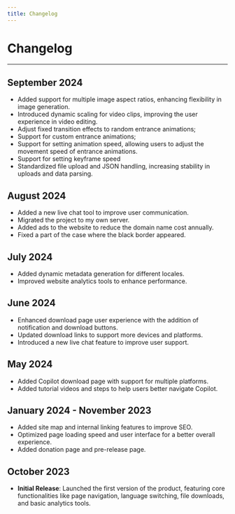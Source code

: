 ```yaml
---
title: Changelog
---
```


# Changelog

----

## September 2024
- Added support for multiple image aspect ratios, enhancing flexibility in image generation.
- Introduced dynamic scaling for video clips, improving the user experience in video editing.
- Adjust fixed transition effects to random entrance animations;
- Support for custom entrance animations;
- Support for setting animation speed, allowing users to adjust the movement speed of entrance animations.
- Support for setting keyframe speed
- Standardized file upload and JSON handling, increasing stability in uploads and data parsing.

## August 2024
- Added a new live chat tool to improve user communication.
- Migrated the project to my own server.
- Added ads to the website to reduce the domain name cost annually.
- Fixed a part of the case where the black border appeared.

## July 2024
- Added dynamic metadata generation for different locales.
- Improved website analytics tools to enhance performance.

## June 2024
- Enhanced download page user experience with the addition of notification and download buttons.
- Updated download links to support more devices and platforms.
- Introduced a new live chat feature to improve user support.

## May 2024
- Added Copilot download page with support for multiple platforms.
- Added tutorial videos and steps to help users better navigate Copilot.

## January 2024 - November 2023
- Added site map and internal linking features to improve SEO.
- Optimized page loading speed and user interface for a better overall experience.
- Added donation page and pre-release page.

## October 2023
- **Initial Release**: Launched the first version of the product, featuring core functionalities like page navigation, language switching, file downloads, and basic analytics tools.
